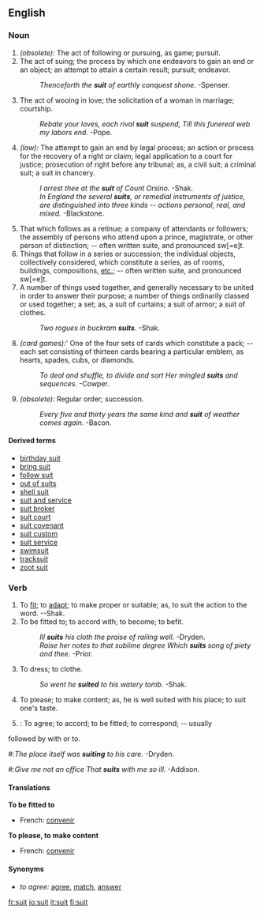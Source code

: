 ==English==

===Noun===
{{en-noun-reg}}

# ''(obsolete):'' The act of following or pursuing, as game; pursuit.
# The act of suing; the process by which one endeavors to gain an end or an object; an attempt to attain a certain result; pursuit; endeavor.
#:''Thenceforth the '''suit''' of earthly conquest shone.''  -Spenser.
# The act of wooing in love; the solicitation of a woman in marriage; courtship.
#:''Rebate your loves, each rival '''suit''' suspend, Till this funereal web my labors end.''  -Pope.
# ''(law):'' The attempt to gain an end by legal process; an action or process for the recovery of a right or claim; legal application to a court for justice; prosecution of right before any tribunal; as, a civil suit; a criminal suit; a suit in chancery.
#:''I arrest thee at the '''suit''' of Count Orsino.''  -Shak.
#:''In England the several '''suits''', or remedial instruments of justice, are distinguished into three kinds -- actions personal, real, and mixed.''  -Blackstone.
# That which follows as a retinue; a company of attendants or followers; the assembly of persons who attend upon a prince, magistrate, or other person of distinction; --  often written suite, and pronounced sw[=e]t.
# Things that follow in a series or succession; the individual objects, collectively considered, which constitute a series, as of rooms, buildings, compositions, [[etc.]]; -- often written suite, and pronounced sw[=e]t.
# A number of things used together, and generally necessary to be united in order to answer their purpose; a number of things ordinarily classed or used together; a set; as, a suit of curtains; a suit of armor; a suit of clothes.
#:''Two rogues in buckram '''suits'''.''  -Shak.
# ''(card games):''' One of the four sets of cards which constitute a pack; -- each set consisting of thirteen cards bearing a particular emblem, as hearts, spades, cubs, or diamonds.
#:''To deal and shuffle, to divide and sort Her mingled '''suits''' and sequences.''  -Cowper.
# ''(obsolete):'' Regular order; succession.
#:''Every five and thirty years the same kind and '''suit''' of weather comes again.''  -Bacon.

====Derived terms====
*[[birthday suit]]
*[[bring suit]]
*[[follow suit]]
*[[out of suits]]
*[[shell suit]]
*[[suit and service]]
*[[suit broker]]
*[[suit court]]
*[[suit covenant]]
*[[suit custom]]
*[[suit service]]
*[[swimsuit]]
*[[tracksuit]]
*[[zoot suit]]

===Verb===
{{en-infl-reg-consonant|suit||}}

# To [[fit]]; to [[adapt]]; to make proper or suitable; as, to suit the action to the word. --Shak.
# To be fitted to; to accord with; to become; to befit.
#:''Ill '''suits''' his cloth the praise of railing well.''  -Dryden.
#:''Raise her notes to that sublime degree Which '''suits''' song of piety and thee.''  -Prior.
# To dress; to clothe.
#:''So went he '''suited''' to his watery tomb.''  -Shak.
# To please; to make content; as, he is well suited with his place; to suit one's taste.
# {{intransitive}}: To agree; to accord; to be fitted; to correspond; -- usually
followed by with or to.
#:''The place itself was '''suiting''' to his care.''  -Dryden.
#:''Give me not an office That '''suits''' with me so ill.''  -Addison.

====Translations====
'''To be fitted to'''
*French: [[convenir]]

'''To please, to make content'''
*French: [[convenir]]

====Synonyms====
*''to agree:'' [[agree]], [[match]], [[answer]]

[[fr:suit]]
[[io:suit]]
[[it:suit]]
[[fi:suit]]